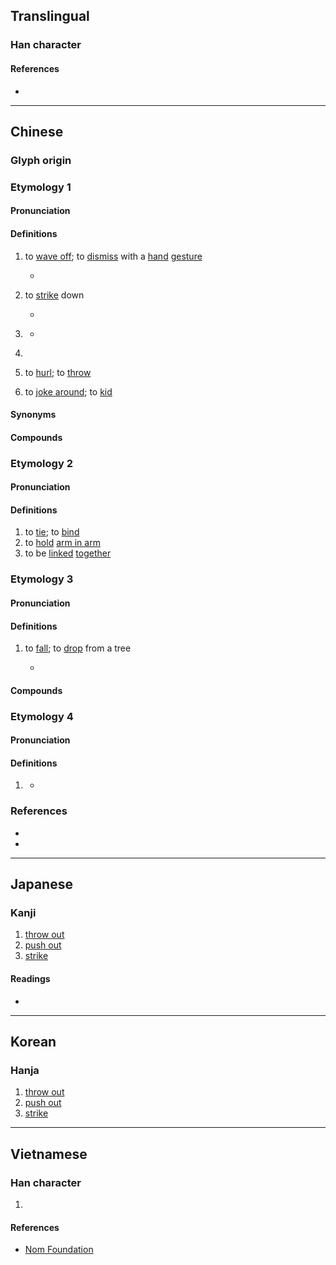 {{character info}}
==Translingual==

===Han character===
{{Han char|rn=64|rad=手|as=11|sn=14|four=51091|canj=QMWF|ids=⿰扌票}}

====References====
* {{Han ref|kx=0452.120|dkj=12651|dj=0802.160|hdz=31943.060|uh=647D|ud=25725|bh=E1E1|bd=57825}}

----

==Chinese==

===Glyph origin===
{{Han etym}}

===Etymology 1===
{{zh-forms}}

====Pronunciation====
{{zh-pron
|m=biāo
|c=biu1,piu1
|mn=pio
|mc=1
|oc=3,1
|cat=v
}}<!--謹按：此音大致從「教育部國語字典」-->
{{attention|zh|please check}}
{{attention|yue|please check}}
{{attn|ltc}}{{attn|och|Middle+Old Chinese needs to be distributed}}

====Definitions====
{{zh-hanzi}}

# {{lb|zh|literary}} to [[wave off]]; to [[dismiss]] with a [[hand]] [[gesture]]
#* {{zh-x|於 卒 也，摽{biāo} 使者 出 諸 大門 之外，北面 稽{qǐ}首 再拜 而 不 受。|[A]nd at length, having '''motioned to''' the messenger to go outside the great door, he bowed his head to the ground with his face to the north, did obeisance twice, and declined the gift.|ref=Mencius-L}}<!--謹按：宋朱熹《四書章句》注：「音杓」-->
# {{lb|zh|literary}} to [[strike]] down
#* {{zh-x|長{cháng} 木 之 斃，無 不 摽{biāo} 也。|When a tall tree falls, there is no one it won't '''strike'''.|ref=Zuozhuan}}<!--謹按：哀十二年，註「擊也」《經典釋文》注音「敷蕭反，又普交反」，又音同「抛」-->
# {{lb|zh|literary}} {{zh-alt-form|鏢|[[tip]] of a [[sword]]}}
#* {{zh-x|及 至 ^青、^戎，摽{biāo} 末 之 功，一言 之 勞，然 猶 皆 蒙 丘-山 之 賞。|As of (Wei) Qing and (Gongsun) Rong, even for merits as small as the '''tip of a blade''' and exploits as trivial as one word, they all received rewards befitting a feudal lord.|ref=Hanshu}}
# {{lb|zh|literary}} {{zh-alt-form|標|[[mark]]; [[sign]]}}
# {{lb|zh|Hokkien}} to [[hurl]]; to [[throw]] {{gl|a [[javelin]]}}
# {{lb|zh|Hokkien}} to [[joke around]]; to [[kid]]

====Synonyms====
{{zh-dial|開玩笑}}

====Compounds====
{{zh-der|擗摽|摽幟|摽牌|摽歌|摽笑|摽嘩|摽滾}}

===Etymology 2===
{{zh-forms}}

====Pronunciation====
{{zh-pron
|m=biào
|c=
|mn=
|mc=
|oc=
|cat=v
}}

====Definitions====
{{zh-hanzi}}

# to [[tie]]; to [[bind]]
# to [[hold]] [[arm in arm]]
# to be [[linked]] [[together]]

===Etymology 3===
{{zh-forms}}

====Pronunciation====
{{zh-pron
|m=piǎo,biào,1nb=Taiwan,2nb=Mainland
|c=piu5
|mn=
|mc=2+3
|oc=1,3+2
|cat=v
}}<!--國語讀音按教育部國語辭典和漢語大辭典，粵音按中文大學多功能字庫-->

====Definitions====
{{zh-hanzi}}

# {{lb|zh|literary}} to [[fall]]; {{q|chiefly of flowers and fruits}} to [[drop]] from a tree
#* {{zh-x|摽{piǎo} 有 梅，頃 筐 塈{xì} 之。|'''Dropt''' are the fruits from the plum-tree; / In my shallow basket I have collected them.|ref=Shijing}}

====Compounds====
{{zh-der|摽說|摽落|摽梅之年|摽梅|摽有梅}}

===Etymology 4===
{{zh-forms}}

====Pronunciation====
{{zh-pron
|m=pāo
|oc=2,n
|cat=v
}}

====Definitions====
{{zh-hanzi}}

# {{lb|zh|obsolete}} {{zh-alt-form|拋}}
#* {{zh-x|已 盟，^曹-子 摽{pāo} 劍 而 去 之。|Having sworn the oath, Cao Zi '''discarded''' the sword on the ground and took leave of him.|ref=Gongyangzhuan}}<!--謹按莊十三年《經典釋文》「普交反」-->

===References===
* {{R:twedu|B01395}}
* {{R:yue:mfccd}}

----

==Japanese==

===Kanji===
{{ja-kanji|grade=|rs=手11}}

# [[throw out]]
# [[push out]]
# [[strike]]

====Readings====
* {{ja-readings|on=ひょう,びょう,ほう|kun=うつ}}

----

==Korean==

===Hanja===
{{ko-hanja|표}}

# [[throw out]]
# [[push out]]
# [[strike]]

----

==Vietnamese==

===Han character===
{{vi-readings|rs=手11|readings=phiếu,xeo,bêu,xều}}

# {{rfdef|vi|sort=手11}}

====References====
* [http://nomfoundation.org/common/nom_details.php?codepoint=647d Nom Foundation]